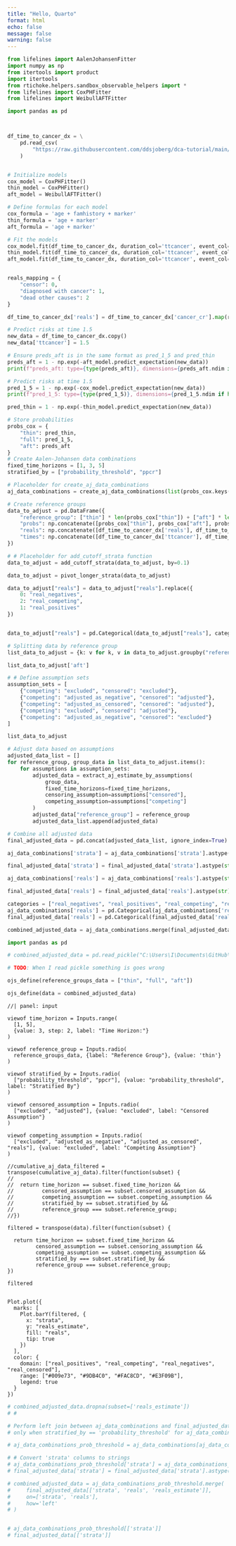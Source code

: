 ```yaml
---
title: "Hello, Quarto"
format: html
echo: false
message: false
warning: false
---
```


```python
from lifelines import AalenJohansenFitter
import numpy as np
from itertools import product
import itertools
from rtichoke.helpers.sandbox_observable_helpers import *
from lifelines import CoxPHFitter
from lifelines import WeibullAFTFitter

import pandas as pd



df_time_to_cancer_dx = \
    pd.read_csv(
        "https://raw.githubusercontent.com/ddsjoberg/dca-tutorial/main/data/df_time_to_cancer_dx.csv"
    )


# Initialize models
cox_model = CoxPHFitter()
thin_model = CoxPHFitter()
aft_model = WeibullAFTFitter()

# Define formulas for each model
cox_formula = 'age + famhistory + marker'
thin_formula = 'age + marker'
aft_formula = 'age + marker'

# Fit the models
cox_model.fit(df_time_to_cancer_dx, duration_col='ttcancer', event_col='cancer', formula=cox_formula)
thin_model.fit(df_time_to_cancer_dx, duration_col='ttcancer', event_col='cancer', formula=thin_formula)
aft_model.fit(df_time_to_cancer_dx, duration_col='ttcancer', event_col='cancer', formula=aft_formula)


reals_mapping = {
    "censor": 0,
    "diagnosed with cancer": 1,
    "dead other causes": 2
}

df_time_to_cancer_dx['reals'] = df_time_to_cancer_dx['cancer_cr'].map(reals_mapping)

# Predict risks at time 1.5
new_data = df_time_to_cancer_dx.copy()
new_data['ttcancer'] = 1.5

# Ensure preds_aft is in the same format as pred_1_5 and pred_thin
preds_aft = 1 - np.exp(-aft_model.predict_expectation(new_data))
print(f"preds_aft: type={type(preds_aft)}, dimensions={preds_aft.ndim if hasattr(preds_aft, 'ndim') else 'N/A'}")

# Predict risks at time 1.5
pred_1_5 = 1 - np.exp(-cox_model.predict_expectation(new_data))
print(f"pred_1_5: type={type(pred_1_5)}, dimensions={pred_1_5.ndim if hasattr(pred_1_5, 'ndim') else 'N/A'}")

pred_thin = 1 - np.exp(-thin_model.predict_expectation(new_data))


```


```python
# Store probabilities
probs_cox = {
    "thin": pred_thin,
    "full": pred_1_5,
    "aft": preds_aft
}
# Create Aalen-Johansen data combinations
fixed_time_horizons = [1, 3, 5]
stratified_by = ["probability_threshold", "ppcr"]

# Placeholder for create_aj_data_combinations
aj_data_combinations = create_aj_data_combinations(list(probs_cox.keys()), fixed_time_horizons, stratified_by, 0.1)

```



```python
# Create reference groups
data_to_adjust = pd.DataFrame({
    "reference_group": ["thin"] * len(probs_cox["thin"]) + ["aft"] * len(probs_cox["thin"]) + ["full"] * len(probs_cox["thin"]),
    "probs": np.concatenate([probs_cox["thin"], probs_cox["aft"], probs_cox["full"]]),
    "reals": np.concatenate([df_time_to_cancer_dx['reals'], df_time_to_cancer_dx['reals'], df_time_to_cancer_dx['reals']]),
    "times": np.concatenate([df_time_to_cancer_dx['ttcancer'], df_time_to_cancer_dx['ttcancer'], df_time_to_cancer_dx['ttcancer']])
})

# # Placeholder for add_cutoff_strata function
data_to_adjust = add_cutoff_strata(data_to_adjust, by=0.1)

```



```python
data_to_adjust = pivot_longer_strata(data_to_adjust)

data_to_adjust["reals"] = data_to_adjust["reals"].replace({
    0: "real_negatives",
    2: "real_competing",
    1: "real_positives"
})


data_to_adjust["reals"] = pd.Categorical(data_to_adjust["reals"], categories=["real_negatives", "real_competing", "real_positives"], ordered=True)

# Splitting data by reference group
list_data_to_adjust = {k: v for k, v in data_to_adjust.groupby("reference_group")}

list_data_to_adjust['aft']

# # Define assumption sets
assumption_sets = [
    {"competing": "excluded", "censored": "excluded"},
    {"competing": "adjusted_as_negative", "censored": "adjusted"},
    {"competing": "adjusted_as_censored", "censored": "adjusted"},
    {"competing": "excluded", "censored": "adjusted"},
    {"competing": "adjusted_as_negative", "censored": "excluded"}
]

```


```python

list_data_to_adjust

# Adjust data based on assumptions
adjusted_data_list = []
for reference_group, group_data in list_data_to_adjust.items():
    for assumptions in assumption_sets:
        adjusted_data = extract_aj_estimate_by_assumptions(
            group_data,
            fixed_time_horizons=fixed_time_horizons,
            censoring_assumption=assumptions["censored"],
            competing_assumption=assumptions["competing"]
        )
        adjusted_data["reference_group"] = reference_group
        adjusted_data_list.append(adjusted_data)


```

```python
# Combine all adjusted data
final_adjusted_data = pd.concat(adjusted_data_list, ignore_index=True)

aj_data_combinations['strata'] = aj_data_combinations['strata'].astype(str)

final_adjusted_data['strata'] = final_adjusted_data['strata'].astype(str)

aj_data_combinations['reals'] = aj_data_combinations['reals'].astype(str)

final_adjusted_data['reals'] = final_adjusted_data['reals'].astype(str)

categories = ["real_negatives", "real_positives", "real_competing", "real_censored"]
aj_data_combinations['reals'] = pd.Categorical(aj_data_combinations['reals'], categories=categories, ordered=True)
final_adjusted_data['reals'] = pd.Categorical(final_adjusted_data['reals'], categories=categories, ordered=True)

combined_adjusted_data = aj_data_combinations.merge(final_adjusted_data, on=["reference_group", "fixed_time_horizon", "censoring_assumption", "competing_assumption", "reals", "strata"], how='left')

```

```python

import pandas as pd

# combined_adjusted_data = pd.read_pickle("C:\Users\I\Documents\GitHub\rtichoke_python\docs\combined_adjusted_data.pkl")

# TODO: When I read pickle something is goes wrong

ojs_define(reference_groups_data = ["thin", "full", "aft"])

ojs_define(data = combined_adjusted_data)

```

```ojs

//| panel: input

viewof time_horizon = Inputs.range(
  [1, 5], 
  {value: 3, step: 2, label: "Time Horizon:"}
)

viewof reference_group = Inputs.radio(
  reference_groups_data, {label: "Reference Group"}, {value: 'thin'}
)

viewof stratified_by = Inputs.radio(
  ["probability_threshold", "ppcr"], {value: "probability_threshold", label: "Stratified By"}
)

viewof censored_assumption = Inputs.radio(
  ["excluded", "adjusted"], {value: "excluded", label: "Censored Assumption"}
)

viewof competing_assumption = Inputs.radio(
  ["excluded", "adjusted_as_negative", "adjusted_as_censored", "reals"], {value: "excluded", label: "Competing Assumption"}
)

```

```ojs

//cumulative_aj_data_filtered = transpose(cumulative_aj_data).filter(function(subset) {
//
//  return time_horizon == subset.fixed_time_horizon &&
//         censored_assumption == subset.censored_assumption &&
//         competing_assumption == subset.competing_assumption &&
//         stratified_by == subset.stratified_by && 
//         reference_group === subset.reference_group;
//})

filtered = transpose(data).filter(function(subset) {

  return time_horizon == subset.fixed_time_horizon &&
         censored_assumption == subset.censoring_assumption &&
         competing_assumption == subset.competing_assumption &&
         stratified_by === subset.stratified_by && 
         reference_group === subset.reference_group;
})

filtered


```

```ojs

  
Plot.plot({
  marks: [
    Plot.barY(filtered, { 
      x: "strata", 
      y: "reals_estimate", 
      fill: "reals", 
      tip: true 
    })
  ],
  color: {
    domain: ["real_positives", "real_competing", "real_negatives", "real_censored"], 
    range: ["#009e73", "#9DB4C0", "#FAC8CD", "#E3F09B"],
    legend: true
  }
})

``` 

```python

# combined_adjusted_data.dropna(subset=['reals_estimate'])
# # 

# Perform left join between aj_data_combinations and final_adjusted_data on 'strata' and 'reals_estimate'
# only when stratified_by == 'probability_threshold' for aj_data_combinations

# aj_data_combinations_prob_threshold = aj_data_combinations[aj_data_combinations['stratified_by'] == 'probability_threshold']

# # Convert 'strata' columns to strings
# aj_data_combinations_prob_threshold['strata'] = aj_data_combinations_prob_threshold['strata'].astype(str)
# final_adjusted_data['strata'] = final_adjusted_data['strata'].astype(str)

# combined_adjusted_data = aj_data_combinations_prob_threshold.merge(
#     final_adjusted_data[['strata', 'reals', 'reals_estimate']],
#     on=['strata', 'reals'],
#     how='left'
# )


# aj_data_combinations_prob_threshold[['strata']]
# final_adjusted_data[['strata']]
```